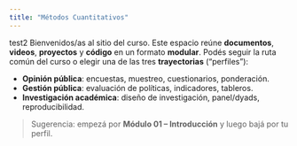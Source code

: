 ```yaml
---
title: "Métodos Cuantitativos"
---
```

test2
Bienvenidos/as al sitio del curso. Este espacio reúne **documentos**, **videos**, **proyectos** y **código** en un formato **modular**. 
Podés seguir la ruta común del curso o elegir una de las tres **trayectorias** (“perfiles”):

- **Opinión pública**: encuestas, muestreo, cuestionarios, ponderación.
- **Gestión pública**: evaluación de políticas, indicadores, tableros.
- **Investigación académica**: diseño de investigación, panel/dyads, reproducibilidad.

> Sugerencia: empezá por **Módulo 01 – Introducción** y luego bajá por tu perfil.
